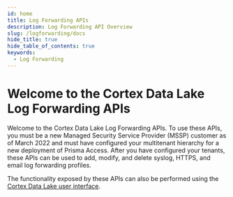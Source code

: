 ```yaml
---
id: home
title: Log Forwarding APIs
description: Log Forwarding API Overview
slug: /logforwarding/docs
hide_title: true
hide_table_of_contents: true
keywords:
  - Log Forwarding
---
```


# Welcome to the Cortex Data Lake Log Forwarding APIs

Welcome to the Cortex Data Lake Log Forwarding APIs. To use these APIs, you must be a new Managed Security Service Provider (MSSP) customer as of March 2022 and must have configured your multitenant hierarchy for a new deployment of Prisma Access.
After you have configured your tenants, these APIs can be used to add, modify, and delete syslog, HTTPS, and email log forwarding profiles.

The functionality exposed by these APIs can also be performed using the [Cortex Data Lake user interface](https://docs.paloaltonetworks.com/cortex/cortex-data-lake/cortex-data-lake-getting-started/get-started-with-log-forwarding-app).
